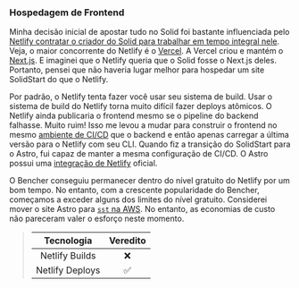 ### Hospedagem de Frontend

Minha decisão inicial de apostar tudo no Solid foi bastante influenciada pelo
[Netlify contratar o criador do Solid para trabalhar em tempo integral nele][dev to netlify].
Veja, o maior concorrente do Netlify é o [Vercel][vercel].
A Vercel criou e mantém o [Next.js][next js github].
E imaginei que o Netlify queria que o Solid fosse o Next.js deles.
Portanto, pensei que não haveria lugar melhor para hospedar um site SolidStart do que o Netlify.

Por padrão, o Netlify tenta fazer você usar seu sistema de build.
Usar o sistema de build do Netlify torna muito difícil fazer deploys atômicos.
O Netlify ainda publicaria o frontend mesmo se o pipeline do backend falhasse.
Muito ruim!
Isso me levou a mudar para construir o frontend no mesmo [ambiente de CI/CD][continuous integration] que o backend
e então apenas carregar a última versão para o Netlify com seu CLI.
Quando fiz a transição do SolidStart para o Astro,
fui capaz de manter a mesma configuração de CI/CD.
O Astro possui uma [integração de Netlify][astro netlify] oficial.

O Bencher conseguiu permanecer dentro do nível gratuito do Netlify por um bom tempo.
No entanto, com a crescente popularidade do Bencher,
começamos a exceder alguns dos limites do nível gratuito.
Considerei mover o site Astro para [`sst` na AWS][sst aws astro].
No entanto, as economias de custo não pareceram valer o esforço neste momento.

> |   Tecnologia    | Veredito |
> | :-------------: | :------: |
> | Netlify Builds  |    ❌    |
> | Netlify Deploys |    ✅    |

[dev to netlify]: https://dev.to/ryansolid/when-netlify-asks-you-to-full-time-oss-you-say-yes-5ccf
[vercel]: https://vercel.com/
[next js github]: https://github.com/vercel/next.js
[continuous integration]: #continuous-integration
[astro netlify]: https://docs.astro.build/pt/guides/integrations-guide/netlify/
[sst aws astro]: https://sst.dev/docs/component/aws/astro/